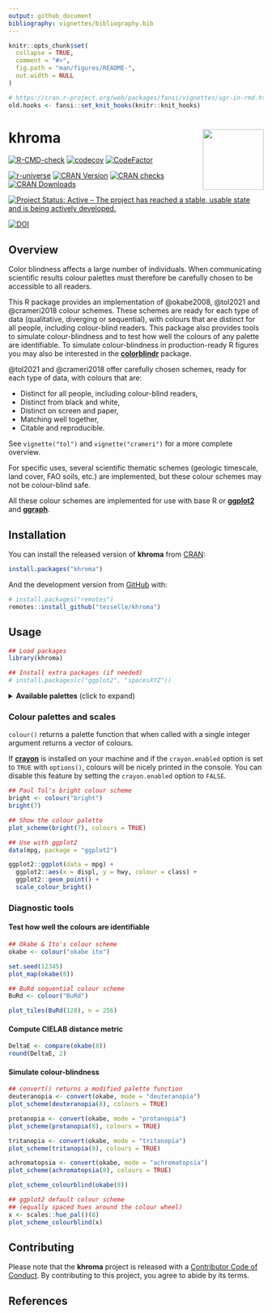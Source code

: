 ```yaml
---
output: github_document
bibliography: vignettes/bibliography.bib
---
```


<!-- README.md is generated from README.Rmd. Please edit that file -->

```r
knitr::opts_chunk$set(
  collapse = TRUE,
  comment = "#>",
  fig.path = "man/figures/README-",
  out.width = NULL
)
```

```r
# https://cran.r-project.org/web/packages/fansi/vignettes/sgr-in-rmd.html
old.hooks <- fansi::set_knit_hooks(knitr::knit_hooks)
```

# khroma <img width=120px src="man/figures/logo.png" align="right" />

<!-- badges: start -->
[![R-CMD-check](https://github.com/tesselle/khroma/workflows/R-CMD-check/badge.svg)](https://github.com/tesselle/khroma/actions)
[![codecov](https://codecov.io/gh/tesselle/khroma/branch/main/graph/badge.svg)](https://app.codecov.io/gh/tesselle/khroma)
[![CodeFactor](https://www.codefactor.io/repository/github/tesselle/khroma/badge/main)](https://www.codefactor.io/repository/github/tesselle/khroma/overview/main)

[![r-universe](https://tesselle.r-universe.dev/badges/khroma)](https://tesselle.r-universe.dev)
[![CRAN Version](http://www.r-pkg.org/badges/version/khroma)](https://cran.r-project.org/package=khroma)
[![CRAN checks](https://cranchecks.info/badges/worst/khroma)](https://cran.r-project.org/web/checks/check_results_khroma.html)
[![CRAN Downloads](http://cranlogs.r-pkg.org/badges/khroma)](https://cran.r-project.org/package=khroma)

[![Project Status: Active – The project has reached a stable, usable state and is being actively developed.](https://www.repostatus.org/badges/latest/active.svg)](https://www.repostatus.org/#active)

[![DOI](https://zenodo.org/badge/DOI/10.5281/zenodo.1472077.svg)](https://doi.org/10.5281/zenodo.1472077)
<!-- badges: end -->

## Overview

Color blindness affects a large number of individuals. When communicating scientific results colour palettes must therefore be carefully chosen to be accessible to all readers.

This R package provides an implementation of @okabe2008, @tol2021 and @crameri2018 colour schemes. These schemes are ready for each type of data (qualitative, diverging or sequential), with colours that are distinct for all people, including colour-blind readers. This package also provides tools to simulate colour-blindness and to test how well the colours of any palette are identifiable. To simulate colour-blindness in production-ready R figures you may also be interested in the [**colorblindr**](https://github.com/clauswilke/colorblindr) package.

@tol2021 and @crameri2018 offer carefully chosen schemes, ready for each type of data, with colours that are:

* Distinct for all people, including colour-blind readers,
* Distinct from black and white,
* Distinct on screen and paper,
* Matching well together,
* Citable and reproducible.

See `vignette("tol")` and `vignette("crameri")` for a more complete overview.

For specific uses, several scientific thematic schemes (geologic timescale, land cover, FAO soils, etc.) are implemented, but these colour schemes may not be colour-blind safe.

All these colour schemes are implemented for use with base R or [**ggplot2**](https://github.com/tidyverse/ggplot2) and [**ggraph**](https://github.com/thomasp85/ggraph).

## Installation

You can install the released version of **khroma** from [CRAN](https://CRAN.R-project.org):

```r
install.packages("khroma")
```

And the development version from [GitHub](https://github.com/) with:

```r
# install.packages("remotes")
remotes::install_github("tesselle/khroma")
```

## Usage

```r
## Load packages
library(khroma)

## Install extra packages (if needed)
# install.packages(c("ggplot2", "spacesXYZ"))
```

<details>
<summary><strong>Available palettes</strong> (click to expand)</summary>

```r
## Get a table of available palettes
info()
```

</details>

### Colour palettes and scales

`colour()` returns a palette function that when called with a single integer argument returns a vector of colours.

If [**crayon**](https://github.com/r-lib/crayon) is installed on your machine and if the `crayon.enabled` option is set to `TRUE` with `options()`, colours will be nicely printed in the console. You can disable this feature by setting the `crayon.enabled` option to `FALSE`.

```r
## Paul Tol's bright colour scheme
bright <- colour("bright")
bright(7)
```

```r
## Show the colour palette
plot_scheme(bright(7), colours = TRUE)
```

```r
## Use with ggplot2
data(mpg, package = "ggplot2")

ggplot2::ggplot(data = mpg) +
  ggplot2::aes(x = displ, y = hwy, colour = class) +
  ggplot2::geom_point() +
  scale_colour_bright()
```

### Diagnostic tools
#### Test how well the colours are identifiable

```r
## Okabe & Ito's colour scheme
okabe <- colour("okabe ito")

set.seed(12345)
plot_map(okabe(8))
```

```r
## BuRd sequential colour scheme
BuRd <- colour("BuRd")

plot_tiles(BuRd(128), n = 256)
```

#### Compute CIELAB distance metric

```r
DeltaE <- compare(okabe(8))
round(DeltaE, 2)
```

#### Simulate colour-blindness

```r
## convert() returns a modified palette function
deuteranopia <- convert(okabe, mode = "deuteranopia")
plot_scheme(deuteranopia(8), colours = TRUE)

protanopia <- convert(okabe, mode = "protanopia")
plot_scheme(protanopia(8), colours = TRUE)

tritanopia <- convert(okabe, mode = "tritanopia")
plot_scheme(tritanopia(8), colours = TRUE)

achromatopsia <- convert(okabe, mode = "achromatopsia")
plot_scheme(achromatopsia(8), colours = TRUE)
```

```r
plot_scheme_colourblind(okabe(8))

## ggplot2 default colour scheme
## (equally spaced hues around the colour wheel)
x <- scales::hue_pal()(8)
plot_scheme_colourblind(x)
```

## Contributing

Please note that the **khroma** project is released with a [Contributor Code of Conduct](https://www.tesselle.org/conduct.html). By contributing to this project, you agree to abide by its terms.

## References
